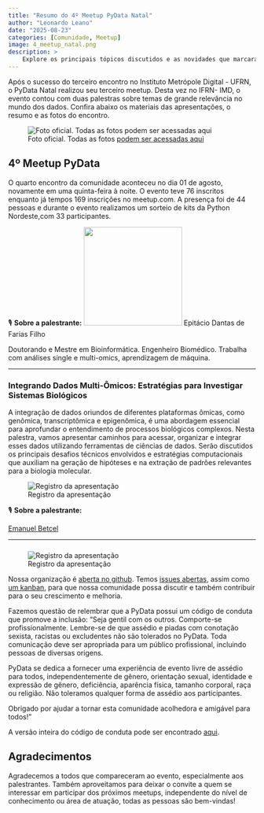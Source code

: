 ```yaml
---
title: "Resumo do 4º Meetup PyData Natal"
author: "Leonardo Leano"
date: "2025-08-23"
categories: [Comunidade, Meetup]
image: 4_meetup_natal.png
description: >
    Explore os principais tópicos discutidos e as novidades que marcaram o segundo encontro da comunidade PyData Natal.
---
```


Após o sucesso do terceiro encontro no Instituto Metrópole Digital - UFRN, o PyData Natal realizou seu terceiro meetup.
Desta vez no IFRN- IMD, o evento contou com duas palestras sobre temas de grande relevância no mundo dos dados.
Confira abaixo os materiais das apresentações, o resumo e as fotos do encontro.

![Foto oficial. Todas as fotos [podem ser acessadas aqui](https://drive.google.com/drive/folders/1-3It226413mAAv4L7vprTQkJz1AyDnif)](foto_geral.jpg)

## 4º Meetup PyData

O quarto encontro da comunidade aconteceu no dia 01 de agosto, novamente em uma quinta-feira 
à noite. O evento teve 76 inscritos enquanto já tempos 169 inscrições no meetup.com. A presença foi de 44 pessoas e durante o evento realizamos um sorteio de kits da Python Nordeste,com 33 participantes.

🎙️ **Sobre a palestrante:**
<img src="epitacio_farias.jpg" width="200">
Epitácio Dantas de Farias Filho

Doutorando e Mestre em Bioinformática. Engenheiro Biomédico. Trabalha com análises single e multi-omics, aprendizagem de máquina.

---

### Integrando Dados Multi-Ômicos: Estratégias para Investigar Sistemas Biológicos

A integração de dados oriundos de diferentes plataformas ômicas, como genômica, transcriptômica e epigenômica, é uma abordagem essencial para aprofundar o entendimento de processos biológicos complexos. Nesta palestra, vamos apresentar caminhos para acessar, organizar e integrar esses dados utilizando ferramentas de ciências de dados. Serão discutidos os principais desafios técnicos envolvidos e estratégias computacionais que auxiliam na geração de hipóteses e na extração de padrões relevantes para a biologia molecular.

![Registro da apresentação](<IMAGEM>)


🎙️ **Sobre a palestrante:**

[Emanuel Betcel](<LINK DE CONTATO>)

<DESCRICAO DO PALESTRANTE>

---

### <TITULO>

<DESCRICAO>

![Registro da apresentação](<IMAGEM>)


Nossa organização é [aberta no github](https://github.com/PyData-Natal). 
Temos [issues abertas](https://github.com/PyData-Natal/organizacao), assim como [um kanban](https://github.com/orgs/PyData-Natal/projects/1), para que nossa comunidade possa discutir e também
contribuir para o seu crescimento e melhoria.

Fazemos questão de relembrar que a PyData possui um código de conduta que promove a inclusão:
"Seja gentil com os outros. Comporte-se profissionalmente. Lembre-se de que assédio e piadas com conotação sexista, racistas ou excludentes não são tolerados no PyData.
Toda comunicação deve ser apropriada para um público profissional, incluindo pessoas de diversas origens.

PyData se dedica a fornecer uma experiência de evento livre de assédio para todos, independentemente de gênero, orientação sexual, identidade e expressão de gênero, deficiência, aparência física, tamanho corporal, raça ou religião. Não toleramos qualquer forma de assédio aos participantes.

Obrigado por ajudar a tornar esta comunidade acolhedora e amigável para todos!"

A versão inteira do código de conduta pode ser encontrado [aqui](https://pydata.org/code-of-conduct/).

## Agradecimentos

Agradecemos a todos que compareceram ao evento, especialmente aos palestrantes. Também aproveitamos para deixar o convite 
a quem se interessar em participar dos próximos meetups, independente do nível de conhecimento ou área de atuação, todas as pessoas são bem-vindas!

